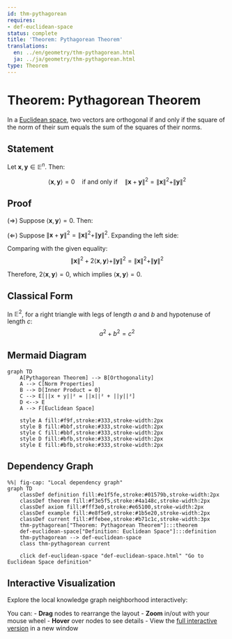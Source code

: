```yaml
---
id: thm-pythagorean
requires:
- def-euclidean-space
status: complete
title: 'Theorem: Pythagorean Theorem'
translations:
  en: ../en/geometry/thm-pythagorean.html
  ja: ../ja/geometry/thm-pythagorean.html
type: Theorem
---
```


# Theorem: Pythagorean Theorem {#thm-pythagorean}

In a [Euclidean space](def-euclidean-space.qmd), two vectors are orthogonal if and only if the square of the norm of their sum equals the sum of the squares of their norms.

## Statement

Let $\mathbf{x}, \mathbf{y} \in \mathbb{E}^n$. Then:

$$\langle \mathbf{x}, \mathbf{y} \rangle = 0 \quad \text{if and only if} \quad \|\mathbf{x} + \mathbf{y}\|^2 = \|\mathbf{x}\|^2 + \|\mathbf{y}\|^2$$

## Proof

($\Rightarrow$) Suppose $\langle \mathbf{x}, \mathbf{y} \rangle = 0$. Then:
\begin{align}
\|\mathbf{x} + \mathbf{y}\|^2 &= \langle \mathbf{x} + \mathbf{y}, \mathbf{x} + \mathbf{y} \rangle \\
&= \langle \mathbf{x}, \mathbf{x} \rangle + 2\langle \mathbf{x}, \mathbf{y} \rangle + \langle \mathbf{y}, \mathbf{y} \rangle \\
&= \|\mathbf{x}\|^2 + 2 \cdot 0 + \|\mathbf{y}\|^2 \\
&= \|\mathbf{x}\|^2 + \|\mathbf{y}\|^2
\end{align}

($\Leftarrow$) Suppose $\|\mathbf{x} + \mathbf{y}\|^2 = \|\mathbf{x}\|^2 + \|\mathbf{y}\|^2$. Expanding the left side:
\begin{align}
\|\mathbf{x} + \mathbf{y}\|^2 &= \|\mathbf{x}\|^2 + 2\langle \mathbf{x}, \mathbf{y} \rangle + \|\mathbf{y}\|^2
\end{align}

Comparing with the given equality:
$$\|\mathbf{x}\|^2 + 2\langle \mathbf{x}, \mathbf{y} \rangle + \|\mathbf{y}\|^2 = \|\mathbf{x}\|^2 + \|\mathbf{y}\|^2$$

Therefore, $2\langle \mathbf{x}, \mathbf{y} \rangle = 0$, which implies $\langle \mathbf{x}, \mathbf{y} \rangle = 0$.

## Classical Form

In $\mathbb{E}^2$, for a right triangle with legs of length $a$ and $b$ and hypotenuse of length $c$:
$$a^2 + b^2 = c^2$$

## Mermaid Diagram

```mermaid
graph TD
    A[Pythagorean Theorem] --> B[Orthogonality]
    A --> C[Norm Properties]
    B --> D[Inner Product = 0]
    C --> E[||x + y||² = ||x||² + ||y||²]
    D <--> E
    A --> F[Euclidean Space]

    style A fill:#f9f,stroke:#333,stroke-width:2px
    style B fill:#bbf,stroke:#333,stroke-width:2px
    style C fill:#bbf,stroke:#333,stroke-width:2px
    style D fill:#bfb,stroke:#333,stroke-width:2px
    style E fill:#bfb,stroke:#333,stroke-width:2px
```

## Dependency Graph

```mermaid
%%| fig-cap: "Local dependency graph"
graph TD
    classDef definition fill:#e1f5fe,stroke:#01579b,stroke-width:2px
    classDef theorem fill:#f3e5f5,stroke:#4a148c,stroke-width:2px
    classDef axiom fill:#fff3e0,stroke:#e65100,stroke-width:2px
    classDef example fill:#e8f5e9,stroke:#1b5e20,stroke-width:2px
    classDef current fill:#ffebee,stroke:#b71c1c,stroke-width:3px
    thm-pythagorean["Theorem: Pythagorean Theorem"]:::theorem
    def-euclidean-space["Definition: Euclidean Space"]:::definition
    thm-pythagorean --> def-euclidean-space
    class thm-pythagorean current

    click def-euclidean-space "def-euclidean-space.html" "Go to Euclidean Space definition"
```

## Interactive Visualization

Explore the local knowledge graph neighborhood interactively:

::: {.graph-viz data-id="thm-pythagorean" data-width="700" data-height="500"}
:::

You can:
- **Drag** nodes to rearrange the layout
- **Zoom** in/out with your mouse wheel
- **Hover** over nodes to see details
- View the [full interactive version](../../output/interactive/thm-pythagorean.html){target="_blank"} in a new window
